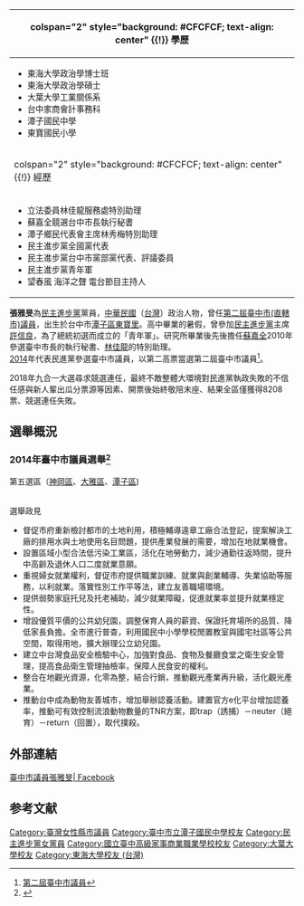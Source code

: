 {{blpsources|time=2016-07-04T07:26:56+00:00}}
{{Infobox Officeholder
| name = 張雅旻<br>Chang Ya-min 
| image = 張雅旻1.jpg
| imagesize = 
| office1 =第二屆[[臺中市議員|臺中市議員]]
| term_start1 = 2014年12月25日
| term_end1 =  2018年12月24日
| constituency1= 第五選舉區<br>（[[潭子區|潭子區]]、[[大雅區|大雅區]]、[[神岡區|神岡區]]）
| sex = 女
| birth_date = {{birth_date_and_age|1977|4|25}}
| birth_place = {{TWN-ROC}}[[臺中市_(省轄市)|臺中市]]<br>（今[[臺中市|臺中市]]）
| death_date =
| death_place =
| Native place = [[臺灣|臺灣]][[臺中市|臺中市]]
| nationality = {{ROC}}
| party = {{Dpp}}
| parents = 
| relatives = 
| spouse =
| children = 
| profession = 
| website = 
}}
<!-- 學經歷信息開始 -->
{| class="infobox bordered" style="width: 22em; font-size: 90%; text-align: left; float:right;" cellpadding="3"
|-
! colspan="2" style="background: #CFCFCF; text-align: center" {{!}} 學歷
|-
| colspan="2" style="font-size: 90%" |<div style="text-align: left">
*東海大學政治學博士班
*東海大學政治學碩士
*大葉大學工業關係系
*台中家商會計事務科
*潭子國民中學
*東寶國民小學
|-
! colspan="2" style="background: #CFCFCF; text-align: center" {{!}} 經歷
|-
| colspan="2" style="font-size: 90%" |<div style="text-align: left">
 
*立法委員林佳龍服務處特別助理
*蘇嘉全競選台中市長執行秘書
*潭子鄉民代表會主席林秀梅特別助理
*民主進步黨全國黨代表
*民主進步黨台中市黨部黨代表、評議委員
*民主進步黨青年軍
*望春風 海洋之聲 電台節目主持人
|}

'''張雅旻'''{{BD|1977年||catIdx=Chang張}}為[[民主進步黨|民主進步黨]]黨員，[[中華民國|中華民國]]（[[台灣|台灣]]）政治人物，曾任[[第二屆臺中市議員列表|第二屆臺中市(直轄市)議員]]，出生於台中市[[潭子區|潭子區]][[東寶里|東寶里]]。高中畢業的暑假，曾參加[[民主進步黨|民主進步黨]]主席[[許信良|許信良]]，為了總統初選而成立的「青年軍」。研究所畢業後先後擔任[[蘇嘉全|蘇嘉全]]2010年參選臺中市長的執行秘書、[[林佳龍|林佳龍]]的特別助理。
<br>[[2014|2014]]年代表民進黨參選臺中市議員，以第二高票當選第二屆臺中市議員<ref>[[第二屆臺中市議員列表|第二屆臺中市議員]]</ref>。

2018年九合一大選尋求競選連任，最終不敵整體大環境對民進黨執政失敗的不信任感與新人輩出瓜分票源等因素、開票後始終敬陪末座、結果全區僅獲得8208票、競選連任失敗。

==選舉概況==
===2014年臺中市議員選舉<ref>{{Cite web |url=http://db.cec.gov.tw/histMain.jsp |title=中選會資料庫網站 |accessdate=2016-07-04 |archive-date=2018-10-26 |archive-url=https://web.archive.org/web/20181026031907/http://db.cec.gov.tw/histMain.jsp |dead-url=no }}</ref>===
第五選區（[[神岡區|神岡區]]、[[大雅區|大雅區]]、[[潭子區|潭子區]])
{| border="1" cellpadding="4" cellspacing="1" style="margin: 0em 1em 1em 0; background: #f9f9f9; border: 1px #aaa solid; text-align:center; border-collapse: collapse; font-size:100%;"
|-
|-
! style="background-color:#E9E9E9" | 號次 
! style="background-color:#E9E9E9" | 黨籍
! style="background-color:#E9E9E9" | 姓名
! style="background-color:#E9E9E9" | 得票
! style="background-color:#E9E9E9" | 得票率
! style="background-color:#E9E9E9" | 當選
|-
|1||{{dpp}}||張雅旻||align="right"|19,047	||13.53%|| [[File:Vote1.svg|20px]]      
|-
|2||{{kmt}}||[[羅永珍|羅永珍]]||align="right"|17,924||12.73%|| [[File:Vote1.svg|20px]]       
|-
|3||{{kmt}}||[[吳顯森|吳顯森]]||align="right"|16,674||11.84%|| [[File:Vote1.svg|20px]]      
|-
|4||{{Nonp}}||[[張立傑|張立傑]]||align="right"|15,295||10.86%|| [[File:Vote1.svg|20px]]      
|-
|5||{{Nonp}}||[[林竹旺|林竹旺]]||align="right"|6,806||4.83%||
|-
|6||{{dpp}}||[[蕭隆澤|蕭隆澤]]||align="right"|20,828||14.79%|| [[File:Vote1.svg|20px]]      
|-
|7||{{kmt}}||[[賴朝國|賴朝國]]||align="right"|17,881||12.70%|| [[File:Vote1.svg|20px]]      
|-
|8||{{dpp}}||[[許水彬|許水彬]]||align="right"|12,566||8.92%||
|-
|9||{{dpp}}||[[廖述鎮|廖述鎮]]||align="right"|13,736||9.75%	||
|-
|}


選舉政見
*督促市府重新檢討都市的土地利用，積極輔導違章工廠合法登記，提案解決工廠的排用水與土地使用名目問題，提供產業發展的需要，增加在地就業機會。
*設置區域小型合法低污染工業區，活化在地勞動力，減少通勤往返時間，提升中高齡及退休人口二度就業意願。
*重視婦女就業權利，督促市府提供職業訓練、就業與創業輔導、失業協助等服務，以利就業。落實性別工作平等法，建立友善職場環境。
*提供弱勢家庭托兒及托老補助，減少就業障礙，促進就業率並提升就業穩定性。
*增設優質平價的公共幼兒園，調整保育人員的薪資、保證托育場所的品質、降低家長負擔。全市進行普查，利用國民中小學學校閒置教室與國宅社區等公共空間，取得用地，擴大辦理公立幼兒園。
*建立中台灣食品安全檢驗中心，加強對食品、食物及餐廳食堂之衛生安全管理，提高食品衛生管理抽檢率，保障人民食安的權利。
*整合在地觀光資源，化零為整，結合行銷，推動觀光產業再升級，活化觀光產業。
*推動台中成為動物友善城市，增加舉辦認養活動。建置官方e化平台增加認養率，推動可有效控制流浪動物數量的TNR方案，即trap（誘捕）－neuter（絕育）－return（回置），取代撲殺。

==外部連結==
[https://www.facebook.com/%E8%87%BA%E4%B8%AD%E5%B8%82%E8%AD%B0%E5%93%A1%E5%BC%B5%E9%9B%85%E6%97%BB-544217279028437/?ref=aymt_homepage_panel 臺中市議員張雅旻| Facebook]

==参考文献==
{{reflist}}

{{臺中市第2屆議員}}

[[Category:臺灣女性縣市議員|Category:臺灣女性縣市議員]]
[[Category:臺中市立潭子國民中學校友|Category:臺中市立潭子國民中學校友]]
[[Category:民主進步黨女黨員|Category:民主進步黨女黨員]]
[[Category:國立臺中高級家事商業職業學校校友|Category:國立臺中高級家事商業職業學校校友]]
[[Category:大葉大學校友|Category:大葉大學校友]]
[[Category:東海大學校友_(台灣)|Category:東海大學校友 (台灣)]]